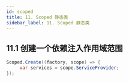 ```yaml
---
id: scoped
title: 11. Scoped 静态类
sidebar_label: 11. Scoped 静态类
---
```


## 11.1 创建一个依赖注入作用域范围

```cs {1}
Scoped.Create((factory, scope) => {
     var services = scope.ServiceProvider;
});
```
